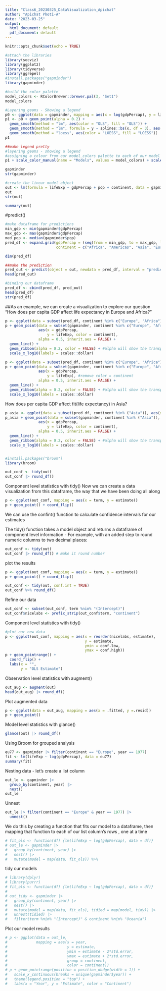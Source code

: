 ```yaml
---
title: "Class6_20230325_DataVisualization_Apichat"
author: "Apichat Photi-A"
date: "2023-03-25"
output:
  html_document: default
  pdf_document: default
---
```


```r
knitr::opts_chunk$set(echo = TRUE)
```
```r
#attach the libraries
library(socviz)
library(ggplot2)
library(tidyverse)
library(ggrepel)
#install.packages("gapminder")
library(gapminder)
```

```r
#build the color palette
model_colors <- RColorBrewer::brewer.pal(3, "Set1")
model_colors
```

```r
#Layering geoms - Showing a legend
p0 <- ggplot(data = gapminder, mapping = aes(x = log(gdpPercap), y = lifeExp))
p1 <- p0 + geom_point(alpha = 0.2) + 
  geom_smooth(method = "lm", aes(color = "OLS", fill = "OLS")) + 
  geom_smooth(method = "lm", formula = y ~ splines::bs(x, df = 3), aes(color = "Cubic Spline", fill = "Cubic Spline")) + 
  geom_smooth(method = "loess", aes(color = "LOESS", fill = "LOESS"))
p1

```
```r
##make legend pretty
#layering geoms - showing a legend
#assigning a colour from our model_colors palette to each of our model variables
p1 + scale_color_manual(name = "Models", values = model_colors) + scale_fill_manual(name = "Models", values = model_colors) + theme(legend.position = "top")
```

```r
gapminder
str(gapminder)
```
```r
#create the linear model object 
out <- lm(formula = lifeExp ~ gdpPercap + pop + continent, data = gapminder)
out
str(out)

summary(out)
```

#predict()
```r
#make dataframe for predictions
min_gdp <- min(gapminder$gdpPercap)
max_gdp <- max(gapminder$gdpPercap)
med_pop <- median(gapminder$pop)
pred_df <- expand.grid(gdpPercap = (seq(from = min_gdp, to = max_gdp, length.out = 100)), pop = med_pop, 
                       continent = c("Africa", "Americas", "Asia", "Europe", "Oceania")) 

```
```r
dim(pred_df)
```
```r
##make the prediction
pred_out <- predict(object = out, newdata = pred_df, interval = "predict")
head(pred_out)
```
```r
#binding our dataframe
pred_df <- cbind(pred_df, pred_out)
head(pred_df)
str(pred_df)
```

##As an example, we can create a visualization to explore our question “How does per capita GDP affect life expectancy in Europe and Africa?”
```r
p <- ggplot(data = subset(pred_df, continent %in% c("Europe", "Africa")), aes(x = gdpPercap, y = fit, ymin = lwr, ymax = upr, color = continent, fill = continent, group = continent))
p + geom_point(data = subset(gapminder, continent %in% c("Europe", "Africa")), 
               aes(x = gdpPercap, 
                   y = lifeExp, color = continent), 
               alpha = 0.5, inherit.aes = FALSE) + 
  geom_line() + 
  geom_ribbon(alpha = 0.2, color = FALSE) + #alpha will show the transparent
  scale_x_log10(labels = scales::dollar)

```
```r
p <- ggplot(data = subset(pred_df, continent %in% c("Europe", "Africa")), aes(x = gdpPercap, y = fit, ymin = lwr, ymax = upr, color = continent, fill = continent, group = continent))
p + geom_point(data = subset(gapminder, continent %in% c("Europe", "Africa")), 
               aes(x = gdpPercap, 
                   y = lifeExp), #remove color = continent
               alpha = 0.5, inherit.aes = FALSE) + 
  geom_line() + 
  geom_ribbon(alpha = 0.2, color = FALSE) + #alpha will show the transparent
  scale_x_log10(labels = scales::dollar)

```

How does per capita GDP affect fit(life expectancy) in Asia?
```r
p_asia <- ggplot(data = subset(pred_df, continent %in% ("Asia")), aes(x = gdpPercap, y = fit, ymin = lwr, ymax = upr, color = continent, fill = continent, group = continent))
p_asia + geom_point(data = subset(gapminder, continent %in% ("Asia")), 
               aes(x = gdpPercap, 
                   y = lifeExp, color = continent), 
               alpha = 0.5, inherit.aes = FALSE) + 
  geom_line() + 
  geom_ribbon(alpha = 0.2, color = FALSE) + #alpha will show the transparent
  scale_x_log10(labels = scales::dollar)



```

```r
#install.packages("broom")
library(broom)
```

```r
out_conf <- tidy(out)
out_conf |> round_df()
```

Component level statistics with tidy()
Now we can create a data visualization from this dataframe, the way
that we have been doing all along

```r
p <- ggplot(out_conf, mapping = aes(x = term, y = estimate))
p + geom_point() + coord_flip()

```

We can use the confint() function to calculate confidence intervals for our estimates

The tidy() function takes a model object and returns a dataframe
of component level information
- For example, with an added step to round numeric columns to two
decimal places:
```r
out_conf <- tidy(out)
out_conf |> round_df() # make it round number
```

plot the results
```r
p <- ggplot(out_conf, mapping = aes(x = term, y = estimate))
p + geom_point() + coord_flip()
```
```r
out_conf <- tidy(out, conf.int = TRUE)
out_conf %>% round_df()
```

Refine our data
```r
out_conf <- subset(out_conf, term %nin% "(Intercept)")
out_conf$nicelabs <- prefix_strip(out_conf$term, "continent")
```

Component level statistics with tidy()
```r
#plot our new data
p <- ggplot(out_conf, mapping = aes(x = reorder(nicelabs, estimate), 
                                    y = estimate, 
                                    ymin = conf.low, 
                                    ymax = conf.high))
p + geom_pointrange() + 
  coord_flip() + 
  labs(x = "", 
       y = "OLS Estimate")
```

Observation level statistics with augment()
```r
out_aug <- augment(out)
head(out_aug) |> round_df()
```
Plot augmented data 
```r
p <- ggplot(data = out_aug, mapping = aes(x = .fitted, y =.resid))
p + geom_point()
```

Model level statistics with glance()
```r
glance(out) |> round_df()
```

Using Broom for grouped analysis
```r
eu77 <- gapminder |> filter(continent == "Europe", year == 1977)
fit <- lm(lifeExp ~ log(gdpPercap), data = eu77)
summary(fit)
```
Nesting data - let's create a list column
```r
out_le <- gapminder |> 
  group_by(continent, year) |>
  nest()
out_le
```
Unnest 
```r
out_le |> filter(continent == "Europe" & year == 1977) |>
  unnest()
```

We do this by creating a function that fits our model to a dataframe, then mapping that function to each of our list column’s rows , one at a time
```r
# fit_ols <- function(df) {lm(lifeExp ~ log(gdpPercap), data = df)}
# out_le <- gapminder |> 
#   group_by(continent, year) |>
#   nest() |>
#   mutate(model = map(data, fit_ols)) %>%

```
tidy our models
```r
# library(dplyr)
# library(purrr)
# fit_ols <- function(df) {lm(lifeExp ~ log(gdpPercap), data = df)}
# 
# out_tidy <- gapminder |> 
#   group_by(continent, year) |> 
#   nest() |>
#   mutate(model = map(data, fit_ols), tidied = map(model, tidy)) |>
#   unnest(tidied) |> 
#   filter(term %nin% "(Intercept)" & continent %nin% "Oceania")

```
Plot our model results
```r
# p <- ggplot(data = out_le, 
#             mapping = aes(x = year, 
#                           y = estimate, 
#                           ymin = estimate - 2*std.error, 
#                           ymax = estimate + 2*std.error, 
#                           group = continent, 
#                           color = continent))
# p + geom_pointrange(position = position_dodge(width = 1)) +
#   scale_x_continuous(breaks = unique(gapminder$year)) +
#   theme(legend.position = "top") +
#   labs(x = "Year", y = "Estimate", color = "Continent")
```

